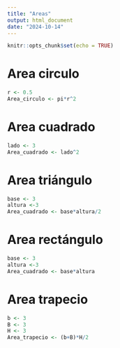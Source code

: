 ```yaml
---
title: "Areas"
output: html_document
date: "2024-10-14"
---
```


```r
knitr::opts_chunk$set(echo = TRUE)
```

# Area circulo

```r
r <- 0.5
Area_circulo <- pi*r^2
```

# Area cuadrado

```r
lado <- 3
Area_cuadrado <- lado^2
```

# Area triángulo

```r
base <- 3
altura <-3
Area_cuadrado <- base*altura/2
```

# Area rectángulo

```r
base <- 3
altura <-3
Area_cuadrado <- base*altura
```

# Area trapecio

```r
b <- 3
B <- 3
H <- 3
Area_trapecio <- (b+B)*H/2
```

